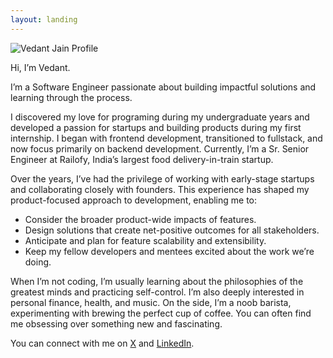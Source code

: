 ```yaml
---
layout: landing
---
```

![Vedant Jain Profile](https://ik.imagekit.io/zmc91qb0y1t/tr:w-150/portfolio/profile_OujidRzocJ.jpg "Vedant Jain Profile")

Hi, I’m Vedant.

I’m a Software Engineer passionate about building impactful solutions and learning through the process.

I discovered my love for programing during my undergraduate years and developed a passion for startups and building products during my first internship. I began with frontend development, transitioned to fullstack, and now focus primarily on backend development. Currently, I’m a Sr. Senior Engineer at Railofy, India’s largest food delivery-in-train startup.

Over the years, I’ve had the privilege of working with early-stage startups and collaborating closely with founders. This experience has shaped my product-focused approach to development, enabling me to:

- Consider the broader product-wide impacts of features.
- Design solutions that create net-positive outcomes for all stakeholders.
- Anticipate and plan for feature scalability and extensibility.
- Keep my fellow developers and mentees excited about the work we’re doing.

When I’m not coding, I’m usually learning about the philosophies of the greatest minds and practicing self-control. I’m also deeply interested in personal finance, health, and music. On the side, I’m a noob barista, experimenting with brewing the perfect cup of coffee. You can often find me obsessing over something new and fascinating.

You can connect with me on [X](https://x.com/theproductguy_) and [LinkedIn](https://www.linkedin.com/in/vedant-codes/).
